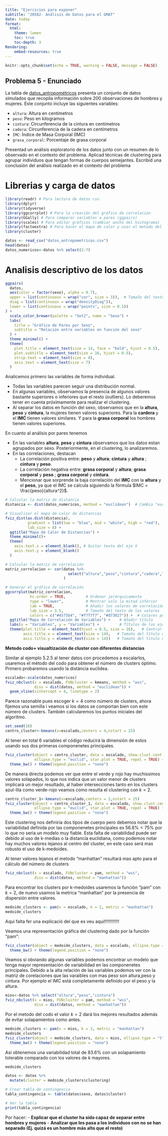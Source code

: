```yaml
---
title: "Ejercicios para exponer"
subtitle: "20582- Análisis de Datos para el GMAT"
date: today
format:
  html:
    theme: lumen
    toc: true
    toc-depth: 3
Rendering:
    embed-resources: true
---
```


```r
knitr::opts_chunk$set(echo = TRUE, warning = FALSE, message = FALSE)
```

## Problema 5 - Enunciado

La tabla de [datos_antropométricos](https://github.com/igmuib/Practica_AD/blob/main/datos_antropometricos.csv) presenta un conjunto de datos simulados que recopila información sobre 200 observaciones de hombres y mujeres. Este conjunto incluye las siguientes variables:

-   `altura`: Altura en centímetros
-   `peso`: Peso en kilogramos
-   `cintura`: Circunferencia de la cintura en centímetros
-   `cadera`: Circunferencia de la cadera en centímetros
-   `IMC`: Índice de Masa Corporal (IMC)
-   `grasa_corporal`: Porcentaje de grasa corporal

Presentad un análisis exploratorio de los datos junto con un resumen de lo observado en el contexto del problema. Aplicad técnicas de clustering para agrupar individuos que tengan formas de cuerpos semejantes. Escribid una conclusión del análisis realizado en el contexto del problema

# Librerias y carga de datos

```r
library(readr) # Para lectura de datos csv.
library(dplyr)
library(tidyverse)
library(ggcorrplot) # Para la creación del gráfico de correlación
library(GGally) # Para comparar variables a pares (ggpairs)
library(scales) # Para editar gráficos (cambiar ancho del histograma)
library(factoextra) # Para hacer el mapa de calor y usar el metodo del codo 
library(cluster)

```

```r
datos <- read_csv("datos_antropometricos.csv")
head(datos)
datos_numericos<-datos %>% select(2:7)
```

# Analisis descriptivo de los datos

```r
ggpairs(
  datos, 
  aes(color = factor(sexo), alpha = 0.7),
  upper = list(continuous = wrap("cor", size = 3)),  # Tamaño del texto de correlación
  diag = list(continuous = wrap("densityDiag")),
  lower = list(continuous = wrap("points", size = 0.5))
) +
  scale_color_brewer(palette = "Set2", name = "Sexo") +
  labs(
    title = "Gráfico de Pares por Sexo",
    subtitle = "Relación entre variables en función del sexo"
  ) +
  theme_minimal() +
  theme(
    plot.title = element_text(size = 14, face = "bold", hjust = 0.5),
    plot.subtitle = element_text(size = 10, hjust = 0.5),
    strip.text = element_text(size = 8),
    axis.text = element_text(size = 7)
  )

```

Analicemos primero las variables de forma individual.

-   Todas las variables parecen seguir una distribución normal.
-   En algunas variables, observamos la presencia de algunos valores bastante superiores o inferiores que el resto (outliers). Lo deberemos tener en cuenta próximamente para realizar el clustering.
-   Al separar los datos en función del sexo, observamos que en la **altura**, **peso** y **cintura**, la mujeres tienen valores superiores. Para la **cardera** y el **IMC** tienen valores similares. Y para la **grasa corporal** los hombres tienen valores superiores.

En cuanto al análisis por pares tenemos

-   En las variables **altura**, **peso** y **cintura** observamos que los datos estan agrupados por sexo. Posteriormente, en el clustering, lo analizaremos.
-   En las correlaciones, destacan
    - La correlación positiva entre: **peso** y **altura**; **cintura** y **altura** ; **cintura** y **peso**.
    - La correlación negativa entre: **grasa corporal** y **altura**; **grasa corporal** y **peso** ; **grasa corporal** y **cintura**.
    - Mencionar que sorprende la baja correlación del **IMC** con la **altura** y el **peso**, ya que el IMC se calcula siguiendo la fórmula $IMC = \frac{peso}{altura^2}$.
    
```r
# Calcular la matriz de distancia
distancia <- dist(datos_numericos, method = "euclidean")  # Cambia "euclidean" si prefieres otro método

# Visualizar el mapa de calor de distancias
fviz_dist(as.dist(distancia), 
          gradient = list(low = "blue", mid = "white", high = "red"),
          lab_size = 8) +
  ggtitle("Mapa de Calor de Distancias") +
  theme_minimal()+
  theme(
    axis.text.x = element_blank(), # Quitar texto del eje X
    axis.text.y = element_blank()
  )
```


```r
# Calcular la matriz de correlación
matriz_correlacion <- cor(datos %>%
                            select("altura","peso","cintura","cadera","IMC","grasa_corporal")
                          )

# Generar el gráfico de correlación
ggcorrplot(matriz_correlacion, 
           hc.order = TRUE,         # Ordenar jerárquicamente
           type = "lower",          # Mostrar solo la mitad inferior
           lab = TRUE,              # Añadir los valores de correlación
           lab_size = 3.5,          # Tamaño del texto de los valores
           colors = c("#4575b4", "#f7f7f7", "#d73027")) +  # Colores personalizados
  ggtitle("Mapa de Correlación de Variables") +    # Añadir título
  labs(x = "Variables", y = "Variables") +         # Títulos de los ejes
  theme(plot.title = element_text(hjust = 0.5, size = 16),   # Centrar el título y ajustar tamaño
        axis.title.x = element_text(size = 14),   # Tamaño del título del eje x
        axis.title.y = element_text(size = 14))   # Tamaño del título del eje y

```

**Metodo codo+ visualtización de cluster con diferentes distancias**

Similar al ejemplo 5.2.5 al tener datos con procedemos a escalarlos, usaremos el método del codo para obtener el número de clusters óptimo. Primero probaremos usando la distáncia euclidea.

```r
escalado<-scale(datos_numericos)
fviz_nbclust(x = escalado, FUNcluster = kmeans, method = "wss",
             diss = dist(datos, method = "euclidean")) +
  geom_vline(xintercept = 4, linetype = 2)
```

Parece razonable pues escoger $k=4$ como número de clusters, ahora fijemos una semilla i veamos si los datos se comportan bien con este número de clusters. También calcularemos los puntos iniciales del algoritmo.

```r
set.seed(10)
centro_cluster<-kmeans(x=escalado,centers = 4,nstart = 25)
```

Al tener en total 6 variables el código reducirá la dimensión de estos usando sus dos primeras componenetes principales.

```r
fviz_cluster(object = centro_cluster, data = escalado, show.clust.cent = TRUE,
             ellipse.type = "euclid", star.plot = TRUE, repel = TRUE) +
  theme_bw() + theme(legend.position = "none")
```

De manera directa podemos ver que entre el verde y rojo hay muchissimos valores solapados, lo que nos indica que un valor menor de clusters implicará un mejor resultado, al haber intersecciones tanto en los clusters azul-lila como verde-rojo veamos como resulta el clustering con $k=2$.

```r
centro_cluster_1<-kmeans(x=escalado,centers = 2,nstart = 25)
fviz_cluster(object = centro_cluster_1, data = escalado, show.clust.cent = TRUE,
             ellipse.type = "euclid", star.plot = TRUE, repel = TRUE) +
  theme_bw() + theme(legend.position = "none")
```

Este clustering nos definiria dos tipos de cuerpo pero debemos notar que la variabilidad definida por las componenetes principales es $56.8\%<75\%$ por lo que no seria un modelo muy fiable. Esta falta de variabilidad puede ser debido al uso de k-medias o la distancia euclidiana, como podemos notar hay muchos valores lejanos al centro del cluster, en este caso será mas robusto el uso de k-medoides.

Al tener valores lejanos el metodo "manhattan" resultará mas apto para el cálculo del número de clusters

```r
fviz_nbclust(x = escalado, FUNcluster = pam, method = "wss",
             diss = dist(datos, method = "manhattan"))
```

Para encontrar los clusters por k-medoides usaremos la función "pam" con $k=2$, de nuevo usamos la metrica "manhattan" por la presencia de dispersión entre valores.

```r
medoide_clusters <- pam(x = escalado, k = 2, metric = "manhattan")
medoide_clusters
```

Aqui falta fer una explicació del que es veu aquí!!!!!!!!!!!!

Veamos una representación gráfica del clustering dado por la función "pam":

```r
fviz_cluster(object = medoide_clusters, data = escalado, ellipse.type = "t", repel = TRUE) +
  theme_bw() + theme(legend.position = "none")
```

Veamos si obviando algunas variables podemos encontrar un modelo que tenga mayor representación de variabilidad en las componenetes principales. Debido a la alta relación de las variables podemos ver con la matriz de corelaciones que las varaibles con mas peso son altura,peso y cintura. Por ejemplo el IMC está completamente definido por el peso y la altura.

```r
mios<-datos %>% select("altura","peso","cintura")
fviz_nbclust(x = mios, FUNcluster = pam, method = "wss",
             diss = dist(datos, method = "manhattan"))
```

Por el metodo del codo el valor $k=2$ dará los mejores resultados además de evitar solapamientos como antes.

```r
medoide_clusters <- pam(x = mios, k = 2, metric = "manhattan")
medoide_clusters
fviz_cluster(object = medoide_clusters, data = mios, ellipse.type = "t", repel = TRUE) +
  theme_bw() + theme(legend.position = "none")
```
Así obtenemos una variabilidad total de $83.6\%$ con un solapamiento tolerable comparado con los valores de $k$ mayores.

```r
medoide_clusters
```


```r
datos <- datos %>%
  mutate(cluster = medoide_clusters$clustering)

# Crear tabla de contingencia
tabla_contingencia <- table(datos$sexo, datos$cluster)

# Ver la tabla
print(tabla_contingencia)

```
Por hacer:
-   **Explicar que el cluster ha sido capaz de separar entre hombres y mujeres**
-   **Analizar que les pasa a los individuos con no se han separado (Ej. quizá es un hombre más alto que el resto)**


